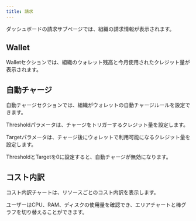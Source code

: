 ```yaml
---
title: 請求
---
```


ダッシュボードの請求サブページでは、組織の請求情報が表示されます。

## Wallet

Walletセクションでは、組織のウォレット残高と今月使用されたクレジット量が表示されます。

## 自動チャージ

自動チャージセクションでは、組織がウォレットの自動チャージルールを設定できます。

Thresholdパラメータは、チャージをトリガーするクレジット量を設定します。

Targetパラメータは、チャージ後にウォレットで利用可能になるクレジット量を設定します。

ThresholdとTargetを0に設定すると、自動チャージが無効になります。

## コスト内訳

コスト内訳チャートは、リソースごとのコスト内訳を表示します。

ユーザーはCPU、RAM、ディスクの使用量を確認でき、エリアチャートと棒グラフを切り替えることができます。
